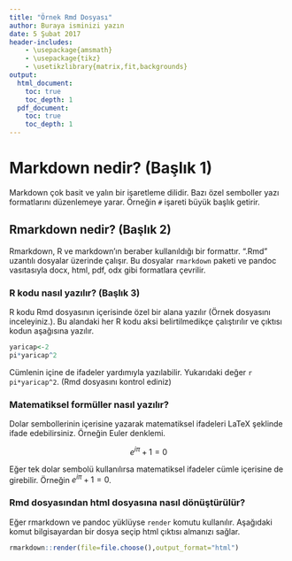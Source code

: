 ```yaml
---
title: "Örnek Rmd Dosyası"
author: Buraya isminizi yazın
date: 5 Şubat 2017
header-includes:
    - \usepackage{amsmath}
    - \usepackage{tikz}
    - \usetikzlibrary{matrix,fit,backgrounds}
output:
  html_document:
    toc: true
    toc_depth: 1
  pdf_document:
    toc: true
    toc_depth: 1
---
```


# Markdown nedir? (Başlık 1)

Markdown çok basit ve yalın bir işaretleme dilidir. Bazı özel semboller yazı formatlarını düzenlemeye yarar. Örneğin `#` işareti büyük başlık getirir.

## Rmarkdown nedir? (Başlık 2)

Rmarkdown, R ve markdown'ın beraber kullanıldığı bir formattır. ".Rmd" uzantılı dosyalar üzerinde çalışır. Bu dosyalar `rmarkdown` paketi ve pandoc vasıtasıyla docx, html, pdf, odx gibi formatlara çevrilir.

### R kodu nasıl yazılır? (Başlık 3)

R kodu Rmd dosyasının içerisinde özel bir alana yazılır (Örnek dosyasını inceleyiniz.). Bu alandaki her R kodu aksi belirtilmedikçe çalıştırılır ve çıktısı kodun aşağısına yazılır.

```r
yaricap<-2
pi*yaricap^2
```

Cümlenin içine de ifadeler yardımıyla yazılabilir. Yukarıdaki değer `r pi*yaricap^2`. (Rmd dosyasını kontrol ediniz)

### Matematiksel formüller nasıl yazılır?

Dolar sembollerinin içerisine yazarak matematiksel ifadeleri LaTeX şeklinde ifade edebilirsiniz. Örneğin Euler denklemi.

$$e^{i\pi} + 1 = 0$$

Eğer tek dolar sembolü kullanılırsa matematiksel ifadeler cümle içerisine de girebilir. Örneğin $e^{i\pi} + 1 = 0$.

### Rmd dosyasından html dosyasına nasıl dönüştürülür?

Eğer rmarkdown ve pandoc yüklüyse `render` komutu kullanılır. Aşağıdaki komut bilgisayardan bir dosya seçip html çıktısı almanızı sağlar.

```r
rmarkdown::render(file=file.choose(),output_format="html")
```
